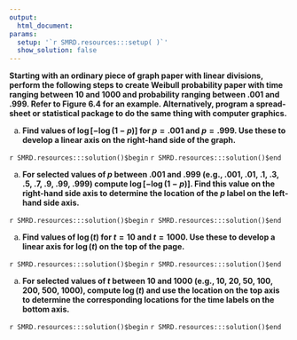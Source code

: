 ```yaml
---
output:
  html_document:
params:
  setup: '`r SMRD.resources:::setup( )`'
  show_solution: false
---
```


__Starting with an ordinary piece of graph paper with linear divisions, perform the following steps to create Weibull probability paper with time ranging between $10$ and $1000$ and probability ranging between $.001$ and $.999.$ Refer to Figure 6.4 for an example. Alternatively, program a spread-sheet or statistical  package to do the same thing with computer graphics.__

a. __Find values of $\log[-\log(1-p)]$ for $p=.001$ and $p=.999.$ Use these to develop a linear axis on the right-hand side of the graph.__

`r SMRD.resources:::solution()$begin`
`r SMRD.resources:::solution()$end`

a. __For selected values of $p$ between .001 and .999 (e.g., .001, .01, .1, .3, .5, .7, .9, .99, .999) compute $\log[-\log(1-p)].$ Find this value on the right-hand side axis to determine the location of the $p$ label on the left-hand side axis.__

`r SMRD.resources:::solution()$begin`
`r SMRD.resources:::solution()$end`

a. __Find values of $\log(t)$ for $t=10$ and $t=1000.$ Use these to develop a linear axis for $\log(t)$ on the top of the page.__

`r SMRD.resources:::solution()$begin`
`r SMRD.resources:::solution()$end`

a. __For selected values of $t$ between 10 and 1000 (e.g., 10, 20, 50, 100, 200, 500, 1000), compute $\log(t)$ and use the location on the top axis to determine the corresponding locations for the time labels on the bottom axis.__

`r SMRD.resources:::solution()$begin`
`r SMRD.resources:::solution()$end`
